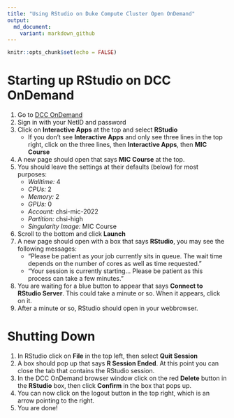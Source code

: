 ```yaml
---
title: "Using RStudio on Duke Compute Cluster Open OnDemand"
output:
  md_document:
    variant: markdown_github
---
```


```r
knitr::opts_chunk$set(echo = FALSE)
```

# Starting up RStudio on DCC OnDemand
1. Go to [DCC OnDemand](https://dcc-ondemand-01.oit.duke.edu/)
2. Sign in with your NetID and password
3. Click on **Interactive Apps** at the top and select **RStudio** 
    - If you don't see **Interactive Apps** and only see three lines in the top right, click on the three lines, then **Interactive Apps**, then **MIC Course**
4. A new page should open that says **MIC Course** at the top.
5. You should leave the settings at their defaults (below) for most purposes:
    - *Walltime:* 4
    - *CPUs:* 2
    - *Memory:* 2
    - *GPUs:* 0
    - *Account:* chsi-mic-2022
    - *Partition:* chsi-high
    - *Singularity Image:* MIC Course
6. Scroll to the bottom and click **Launch**
7. A new page should open with a box that says **RStudio**, you may see the following messages:
    - "Please be patient as your job currently sits in queue. The wait time depends on the number of cores as well as time requested."
    - "Your session is currently starting... Please be patient as this process can take a few minutes."
8. You are waiting for a blue button to appear that says **Connect to RStudio Server**. This could take a minute or so. When it appears, click on it.
9. After a minute or so, RStudio should open in your webbrowser.

# Shutting Down
1. In RStudio click on **File** in the top left, then select **Quit Session**
2. A box should pop up that says **R Session Ended**. At this point you can close the tab that contains the RStudio session.
3. In the DCC OnDemand browser window click on the red **Delete** button in the **RStudio** box, then click **Confirm** in the box that pops up.
4. You can now click on the logout button in the top right, which is an arrow pointing to the right.
5. You are done!